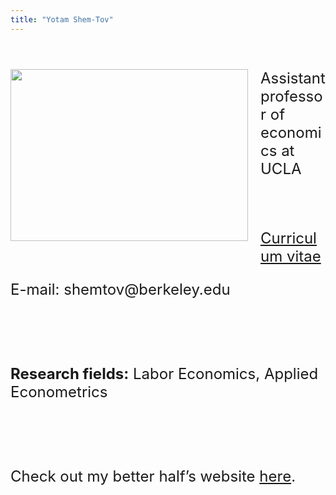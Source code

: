 ```yaml
---
title: "Yotam Shem-Tov"
---
```


 <!-- # To install icons I use the oackage library("icon") that can be installed using: devtools::install_github("ropenscilabs/icon") -->

<!-- To push to github I use the following commands in the command line: -->
<!-- git add --all -->
<!-- git commit -m "CV updates" -->
<!-- git push -u origin master -->

<!-- <br><br> -->

<!-- <br><br> -->

<div class="page__inner-wrap" markdown="1">
<header><h1 class="page__title" itemprop="headline"></h1></header><section class="page__content" itemprop="text"><p><img class="img-responsive" style="float: left; margin: 0px 20px 20px 0px;" src="files/yotam3.jpg" width="380" height="275">
<font size="5"> 


Assistant professor of economics at UCLA

<!-- <br><br> -->


<!-- <p> *I will be on the job market in 2018/2019 and available for interviews at the ASSA Annual Meeting in Atlanta, GA (January 4-6, 2019)* </p> -->




<br><br>
<!-- You can download a recent version of my <a href="files/CV_Yotam_ShemTov.pdf" target="_blank">CV here</a>.</p></section> -->
<a href="files/CV_Yotam_ShemTov.pdf" target="_blank">Curriculum vitae</a></p></section>

E-mail: shemtov@berkeley.edu

<br><br>

**Research fields:** Labor Economics, Applied Econometrics 
<!-- <p> Economics of Crime </p> -->
<!-- Before coming to Berkeley I completed my B.A and M.A in Economics at Tel-Aviv University.  -->

<br><br>

Check out my better half's website <a href="https://sites.google.com/site/julianalondonovelez/home" target="_blank">here</a>.

<font size="4">
</div>

<br><br>
<br><br>
<!-- <br><br> -->

<!-- --- -->
<!-- ## Working papers -->
<!-- ### New Estimates of the Behavioral and Incapacitation Effects of Prison -->
<!-- #### with Evan K. Rose  (Job Market Paper) -->

<!-- U.S. courts provide constitutionally mandated legal services to indigent defendants via private court-appointed attorneys and public defenders' organizations. I investigate the relative efficacy of these two modes of indigent defense by comparing outcomes of co-defendants assigned either a public defender or a private court-appointed attorney within the same case. Using data from San Francisco and federal district courts, I argue and show empirically that in multiple defendant cases public defender assignment is as good as random. Estimates show that public defenders reduce the probability of any prison sentences by 22%, as well as the length of prison by 10%.   -->

<!-- --- -->
<!-- ## Working papers -->

<!-- aass -->

<!-- aassa -->

<!-- </body> -->



<!-- sdsdsd -->


<!-- <img style="float: right;" src="Screenshot from 2016-05-06 11:00:07.png"> -->



